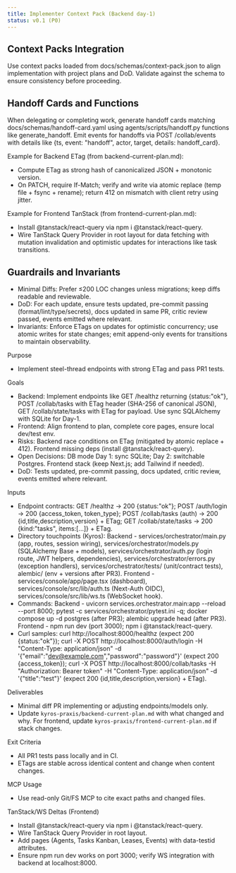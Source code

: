 ```yaml
---
title: Implementer Context Pack (Backend day-1)
status: v0.1 (P0)
---
```


## Context Packs Integration

Use context packs loaded from docs/schemas/context-pack.json to align implementation with project plans and DoD. Validate against the schema to ensure consistency before proceeding.

## Handoff Cards and Functions

When delegating or completing work, generate handoff cards matching docs/schemas/handoff-card.yaml using agents/scripts/handoff.py functions like generate_handoff. Emit events for handoffs via POST /collab/events with details like {ts, event: "handoff", actor, target, details: handoff_card}.

Example for Backend ETag (from backend-current-plan.md):
- Compute ETag as strong hash of canonicalized JSON + monotonic version.
- On PATCH, require If-Match; verify and write via atomic replace (temp file + fsync + rename); return 412 on mismatch with client retry using jitter.

Example for Frontend TanStack (from frontend-current-plan.md):
- Install @tanstack/react-query via npm i @tanstack/react-query.
- Wire TanStack Query Provider in root layout for data fetching with mutation invalidation and optimistic updates for interactions like task transitions.

## Guardrails and Invariants

- Minimal Diffs: Prefer ≤200 LOC changes unless migrations; keep diffs readable and reviewable.
- DoD: For each update, ensure tests updated, pre-commit passing (format/lint/type/secrets), docs updated in same PR, critic review passed, events emitted where relevant.
- Invariants: Enforce ETags on updates for optimistic concurrency; use atomic writes for state changes; emit append-only events for transitions to maintain observability.

Purpose
- Implement steel-thread endpoints with strong ETag and pass PR1 tests.

Goals
- Backend: Implement endpoints like GET /healthz returning {status:"ok"}, POST /collab/tasks with ETag header (SHA-256 of canonical JSON), GET /collab/state/tasks with ETag for payload. Use sync SQLAlchemy with SQLite for Day-1.
- Frontend: Align frontend to plan, complete core pages, ensure local dev/test env.
- Risks: Backend race conditions on ETag (mitigated by atomic replace + 412). Frontend missing deps (install @tanstack/react-query).
- Open Decisions: DB mode Day 1: sync SQLite; Day 2: switchable Postgres. Frontend stack (keep Next.js; add Tailwind if needed).
- DoD: Tests updated, pre-commit passing, docs updated, critic review, events emitted where relevant.

Inputs
- Endpoint contracts: GET /healthz -> 200 {status:"ok"}; POST /auth/login -> 200 {access_token, token_type}; POST /collab/tasks (auth) -> 200 {id,title,description,version} + ETag; GET /collab/state/tasks -> 200 {kind:"tasks", items:[...]} + ETag.
- Directory touchpoints (Kyros): Backend - services/orchestrator/main.py (app, routes, session wiring), services/orchestrator/models.py (SQLAlchemy Base + models), services/orchestrator/auth.py (login route, JWT helpers, dependencies), services/orchestrator/errors.py (exception handlers), services/orchestrator/tests/ (unit/contract tests), alembic/ (env + versions after PR3). Frontend - services/console/app/page.tsx (dashboard), services/console/src/lib/auth.ts (Next-Auth OIDC), services/console/src/lib/ws.ts (WebSocket hook).
- Commands: Backend - uvicorn services.orchestrator.main:app --reload --port 8000; pytest -c services/orchestrator/pytest.ini -q; docker compose up -d postgres (after PR3); alembic upgrade head (after PR3). Frontend - npm run dev (port 3000); npm i @tanstack/react-query.
- Curl samples: curl http://localhost:8000/healthz (expect 200 {status:"ok"}); curl -X POST http://localhost:8000/auth/login -H "Content-Type: application/json" -d '{"email":"dev@example.com","password":"password"}' (expect 200 {access_token}); curl -X POST http://localhost:8000/collab/tasks -H "Authorization: Bearer token" -H "Content-Type: application/json" -d '{"title":"test"}' (expect 200 {id,title,description,version} + ETag).

Deliverables
- Minimal diff PR implementing or adjusting endpoints/models only.
- Update `kyros-praxis/backend-current-plan.md` with what changed and why. For frontend, update `kyros-praxis/frontend-current-plan.md` if stack changes.

Exit Criteria
- All PR1 tests pass locally and in CI.
- ETags are stable across identical content and change when content changes.

MCP Usage
- Use read-only Git/FS MCP to cite exact paths and changed files.

TanStack/WS Deltas (Frontend)
- Install @tanstack/react-query via npm i @tanstack/react-query.
- Wire TanStack Query Provider in root layout.
- Add pages (Agents, Tasks Kanban, Leases, Events) with data-testid attributes.
- Ensure npm run dev works on port 3000; verify WS integration with backend at localhost:8000.

